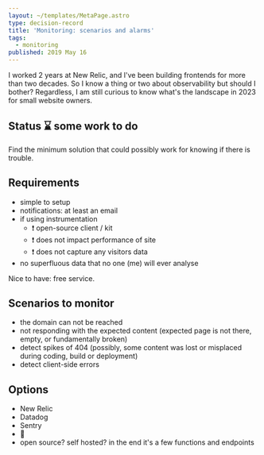 ```yaml
---
layout: ~/templates/MetaPage.astro
type: decision-record
title: 'Monitoring: scenarios and alarms'
tags:
  - monitoring
published: 2019 May 16
---
```


<Abstract>

I worked 2 years at New Relic, and I've been building frontends for more than two decades. So I know a thing or two about observability but should I bother? Regardless, I am still curious to know what's the landscape in 2023 for small website owners.

</Abstract>

## Status :hourglass: some work to do

Find the minimum solution that could possibly work for knowing if there is trouble.

## Requirements

- simple to setup
- notifications: at least an email
- if using instrumentation
  - :exclamation: open-source client / kit
  - :exclamation: does not impact performance of site
  - :exclamation: does not capture any visitors data
- no superfluous data that no one (me) will ever analyse

Nice to have: free service.

## Scenarios to monitor

- the domain can not be reached
- not responding with the expected content (expected page is not there, empty, or fundamentally broken)
- detect spikes of 404 (possibly, some content was lost or misplaced during coding, build or deployment)
- detect client-side errors

## Options

- New Relic
- Datadog
- Sentry
- :construction:
- open source? self hosted? in the end it's a few functions and endpoints
